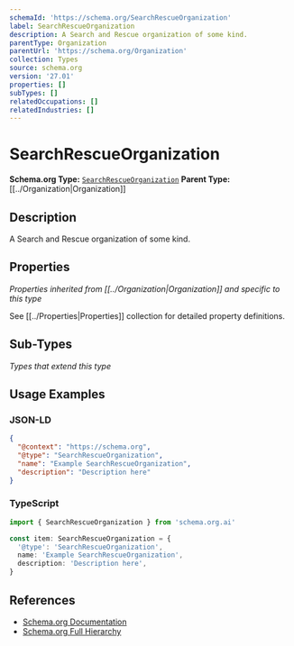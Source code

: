 ```yaml
---
schemaId: 'https://schema.org/SearchRescueOrganization'
label: SearchRescueOrganization
description: A Search and Rescue organization of some kind.
parentType: Organization
parentUrl: 'https://schema.org/Organization'
collection: Types
source: schema.org
version: '27.01'
properties: []
subTypes: []
relatedOccupations: []
relatedIndustries: []
---
```

# SearchRescueOrganization

**Schema.org Type:** [`SearchRescueOrganization`](https://schema.org/SearchRescueOrganization)
**Parent Type:** [[../Organization|Organization]]

## Description

A Search and Rescue organization of some kind.

## Properties

*Properties inherited from [[../Organization|Organization]] and specific to this type*

See [[../Properties|Properties]] collection for detailed property definitions.

## Sub-Types

*Types that extend this type*

## Usage Examples

### JSON-LD

```json
{
  "@context": "https://schema.org",
  "@type": "SearchRescueOrganization",
  "name": "Example SearchRescueOrganization",
  "description": "Description here"
}
```

### TypeScript

```typescript
import { SearchRescueOrganization } from 'schema.org.ai'

const item: SearchRescueOrganization = {
  '@type': 'SearchRescueOrganization',
  name: 'Example SearchRescueOrganization',
  description: 'Description here',
}
```

## References

- [Schema.org Documentation](https://schema.org/SearchRescueOrganization)
- [Schema.org Full Hierarchy](https://schema.org/docs/full.html)
